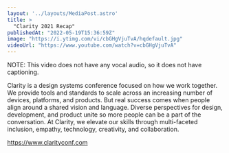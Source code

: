 ```yaml
---
layout: '../layouts/MediaPost.astro'
title: >
  "Clarity 2021 Recap"
publishedAt: "2022-05-19T15:36:59Z"
image: "https://i.ytimg.com/vi/cbGHgVjuTvA/hqdefault.jpg"
videoUrl: "https://www.youtube.com/watch?v=cbGHgVjuTvA"
---
```

NOTE: This video does not have any vocal audio, so it does not have captioning.

Clarity is a design systems conference focused on how we work together. We provide tools and standards to scale across an increasing number of devices, platforms, and products. But real success comes when people align around a shared vision and language. Diverse perspectives for design, development, and product unite so more people can be a part of the conversation. At Clarity, we elevate our skills through multi-faceted inclusion, empathy, technology, creativity, and collaboration.

https://www.clarityconf.com
